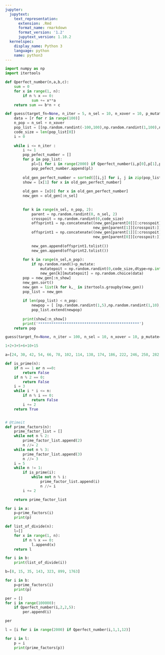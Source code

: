 ```yaml
---
jupyter:
  jupytext:
    text_representation:
      extension: .Rmd
      format_name: rmarkdown
      format_version: '1.2'
      jupytext_version: 1.10.2
  kernelspec:
    display_name: Python 3
    language: python
    name: python3
---
```


```python
import numpy as np
import itertools
```

```python
def Qperfect_number(n,a,b,c):
    sum = 0
    for x in range(1, n):
        if n % x == 0:
            sum += x**a
    return sum == b*n + c
```

```python
def guess(target_fn=None, n_iter = 5, n_sel = 10, n_xover = 10, p_mutate=0.2, n_show=10):
    data = [r for r in range(100)]
    n_pop = n_sel + n_xover
    pop_list = [[np.random.randint(-100,100),np.random.randint(1,100),np.random.randint(-100,100)] for i in range(n_pop)]
    code_size = len(pop_list[0])
    i = 0
    
    while i <= n_iter :
        i += 1
        pop_pefect_number = []
        for p in pop_list:
            pl=[i for i in range(2000) if Qperfect_number(i,p[0],p[1],p[2])]
            pop_pefect_number.append(pl)
            
        old_gen_perfect_number = sorted([[i,j] for i, j in zip(pop_list,pop_pefect_number)], key=lambda x:len(x[1]))[::-1]
        show = [x[1] for x in old_gen_perfect_number]
        
        old_gen = [x[0] for x in old_gen_perfect_number]
        new_gen = old_gen[:n_sel]  
        
        
        for k in range(n_sel, n_pop, 2):
            parent = np.random.randint(0, n_sel, 2)
            crosspoit = np.random.randint(0,code_size)
            offsprint1 = np.concatenate((new_gen[parent[0]][:crosspoit],
                                        new_gen[parent[1]][crosspoit:]))
            offsprint1 = np.concatenate((new_gen[parent[1]][:crosspoit],
                                        new_gen[parent[0]][crosspoit:]))
        
            new_gen.append(offsprint1.tolist())
            new_gen.append(offsprint2.tolist())
        
        for k in range(n_sel,n_pop):
            if np.random.rand()<p_mutate:
                mutatepoit = np.random.randint(0,code_size,dtype=np.int)
                new_gen[k][mutatepoit] = np.random.choice(data)
        pop = new_gen[:n_show]
        new_gen.sort()       
        new_gen = list(k for k,_ in itertools.groupby(new_gen))
        pop_list = new_gen
                
        if len(pop_list) < n_pop:
            newpop = [ [np.random.randint(1,5),np.random.randint(1,10),np.random.randint(-10,10)] for i in range(n_pop-len(pop_list)) ]
            pop_list.extend(newpop)
                                                                                                               
        print(show[:n_show])
        print('**********************************************')
    return pop
```

```python
guess(target_fn=None, n_iter = 100, n_sel = 10, n_xover = 10, p_mutate=0.2, n_show=10)
```

```python
1+2+3+5+6+10+15
```

```python
a=[24, 30, 42, 54, 66, 78, 102, 114, 138, 174, 186, 222, 246, 258, 282, 304, 318, 354, 366, 402, 426, 438, 474, 498, 534, 582, 606, 618, 642, 654, 678, 762, 786, 822, 834, 894, 906, 942, 978, 1002, 1038, 1074, 1086, 1146, 1158, 1182, 1194, 1266, 1338, 1362, 1374, 1398, 1434, 1446, 1506, 1542, 1578, 1614, 1626, 1662, 1686, 1698, 1758, 1842, 1866, 1878, 1902, 1986]
```

```python
def is_prime(n):
    if n == 1 or n ==0:
        return False
    if n % 2 == 0:
        return False
    i = 3
    while i * i <= n:
        if n % i == 0:
            return False
        i += 2
    return True


# @timeit
def prime_factors(n):
    prime_factor_list = []
    while not n % 2:
        prime_factor_list.append(2)
        n //= 2
    while not n % 3:
        prime_factor_list.append(3)
        n //= 3
    i = 5
    while n != 1:
        if is_prime(i):
            while not n % i:
                prime_factor_list.append(i)
                n //= i
        i += 2

    return prime_factor_list
```

```python
for i in a:
    p=prime_factors(i)
    print(p)
```

```python
def list_of_divide(n):
    l=[]
    for x in range(1, n):
        if n % x == 0:
            l.append(x)
    return l
```

```python
for i in b:
    print(list_of_divide(i))
```

```python
b=[8, 15, 35, 143, 323, 899, 1763]
```

```python
for i in b:
    p=prime_factors(i)
    print(p)
```

```python
per = []
for i in range(100000):
    if Qperfect_number(i,2,2,5):
        per.append(i)
```

```python
per
```

```python
l = [i for i in range(2000) if Qperfect_number(i,1,1,12)]
```

```python
for i in l:
    p = i
    print(prime_factors(p))
```

```python

```
